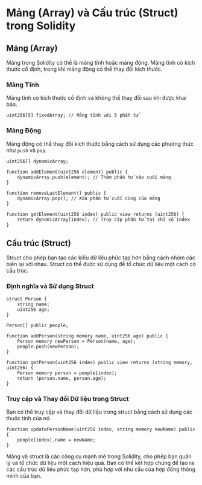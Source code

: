 # Mảng (Array) và Cấu trúc (Struct) trong Solidity


<YouTubePlayer videoId="qQyIeuJ1tqo"/>

## Mảng (Array)

Mảng trong Solidity có thể là mảng tĩnh hoặc mảng động. Mảng tĩnh có kích thước cố định, trong khi mảng động có thể thay đổi kích thước.

### Mảng Tĩnh

Mảng tĩnh có kích thước cố định và không thể thay đổi sau khi được khai báo.

```solidity
uint256[5] fixedArray; // Mảng tĩnh với 5 phần tử
```

### Mảng Động

Mảng động có thể thay đổi kích thước bằng cách sử dụng các phương thức như `push` và `pop`.

```solidity
uint256[] dynamicArray;

function addElement(uint256 element) public {
    dynamicArray.push(element); // Thêm phần tử vào cuối mảng
}

function removeLastElement() public {
    dynamicArray.pop(); // Xóa phần tử cuối cùng của mảng
}

function getElement(uint256 index) public view returns (uint256) {
    return dynamicArray[index]; // Truy cập phần tử tại chỉ số index
}
```


## Cấu trúc (Struct)

Struct cho phép bạn tạo các kiểu dữ liệu phức tạp hơn bằng cách nhóm các biến lại với nhau. Struct có thể được sử dụng để tổ chức dữ liệu một cách có cấu trúc.

### Định nghĩa và Sử dụng Struct

```solidity
struct Person {
    string name;
    uint256 age;
}

Person[] public people;

function addPerson(string memory name, uint256 age) public {
    Person memory newPerson = Person(name, age);
    people.push(newPerson);
}

function getPerson(uint256 index) public view returns (string memory, uint256) {
    Person memory person = people[index];
    return (person.name, person.age);
}
```

### Truy cập và Thay đổi Dữ liệu trong Struct

Bạn có thể truy cập và thay đổi dữ liệu trong struct bằng cách sử dụng các thuộc tính của nó.

```solidity
function updatePersonName(uint256 index, string memory newName) public {
    people[index].name = newName;
}
```


Mảng và struct là các công cụ mạnh mẽ trong Solidity, cho phép bạn quản lý và tổ chức dữ liệu một cách hiệu quả. Bạn có thể kết hợp chúng để tạo ra các cấu trúc dữ liệu phức tạp hơn, phù hợp với nhu cầu của hợp đồng thông minh của bạn.